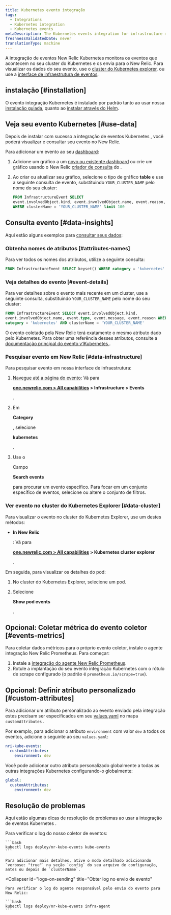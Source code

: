 ```yaml
---
title: Kubernetes evento integração
tags:
  - Integrations
  - Kubernetes integration
  - Kubernetes events
metaDescription: The Kubernetes events integration for infrastructure monitoring watches for events happening in Kubernetes clusters and sends them to New Relic.
freshnessValidatedDate: never
translationType: machine
---
```


A integração de eventos New Relic Kubernetes monitora os eventos que acontecem no seu cluster do Kubernetes e os envia para o New Relic. Para visualizar os dados do seu evento, use o [cluster do Kubernetes explorer](/docs/integrations/kubernetes-integration/cluster-explorer/kubernetes-cluster-explorer), ou use a [interface de infraestrutura de eventos](/docs/infrastructure/new-relic-infrastructure/infrastructure-ui-pages/infrastructure-events-page-live-feed-every-config-change).

## instalação [#installation]

O evento integração Kubernetes é instalado por padrão tanto ao usar nossa [instalação guiada](/docs/kubernetes-pixie/kubernetes-integration/installation/kubernetes-integration-install-configure), quanto ao [instalar através do Helm](/docs/kubernetes-pixie/kubernetes-integration/installation/install-kubernetes-integration-using-helm).

## Veja seu evento Kubernetes [#use-data]

Depois de instalar com sucesso a integração de eventos Kubernetes , você poderá visualizar e consultar seu evento no New Relic.

Para adicionar um evento ao seu [dashboard](/docs/dashboards/new-relic-one-dashboards/get-started/introduction-new-relic-one-dashboards):

1. Adicione um gráfico a um [novo ou existente dashboard](/docs/query-your-data/explore-query-data/dashboards/introduction-dashboards/) ou crie um gráfico usando o New Relic [criador de consulta](/docs/chart-builder/use-chart-builder/get-started/introduction-chart-builder) do .

2. Ao criar ou atualizar seu gráfico, selecione o tipo de gráfico <DNT>**table**</DNT> e use a seguinte consulta de evento, substituindo `YOUR_CLUSTER_NAME` pelo nome do seu cluster:

   ```sql
   FROM InfrastructureEvent SELECT
   event.involvedObject.kind, event.involvedObject.name, event.reason,event.message
   WHERE clusterName = 'YOUR_CLUSTER_NAME' limit 100
   ```

## Consulta evento [#data-insights]

Aqui estão alguns exemplos para [consultar seus dados](/docs/using-new-relic/data/understand-data/query-new-relic-data):

### Obtenha nomes de atributos [#attributes-names]

Para ver todos os nomes dos atributos, utilize a seguinte consulta:

```sql
FROM InfrastructureEvent SELECT keyset() WHERE category = 'kubernetes'
```

### Veja detalhes do evento [#event-details]

Para ver detalhes sobre o evento mais recente em um cluster, use a seguinte consulta, substituindo `YOUR_CLUSTER_NAME` pelo nome do seu cluster:

```sql
FROM InfrastructureEvent SELECT event.involvedObject.kind,
event.involvedObject.name, event.type, event.message, event.reason WHERE
category = 'kubernetes' AND clusterName = 'YOUR_CLUSTER_NAME'
```

O evento coletado pela New Relic terá exatamente o mesmo atributo dado pelo Kubernetes. Para obter uma referência desses atributos, consulte a [documentação principal do evento v1Kubernetes ](https://kubernetes.io/docs/reference/generated/kubernetes-api/v1.19/#event-v1-core).

### Pesquisar evento em New Relic [#data-infrastructure]

Para pesquisar evento em nossa interface de infraestrutura:

1. [Navegue até a página do evento](https://one.newrelic.com): Vá para

   <DNT>**[one.newrelic.com > All capabilities](https://one.newrelic.com/all-capabilities) > Infrastructure > Events**</DNT>

   .

2. Em

   <DNT>**Category**</DNT>

   , selecione

   <DNT>**kubernetes**</DNT>

   .

3. Use o

   <Icon name="fe-search"/>

   Campo

   <DNT>**Search events**</DNT>

   para procurar um evento específico. Para focar em um conjunto específico de eventos, selecione ou altere o conjunto de filtros.

### Ver evento no cluster do Kubernetes Explorer [#data-cluster]

Para visualizar o evento no cluster do Kubernetes Explorer, use um destes métodos:

* <DNT>**In New Relic**</DNT>

  : Vá para

  <DNT>**[one.newrelic.com > All capabilities](https://one.newrelic.com/all-capabilities) > Kubernetes cluster explorer**</DNT>

  .

Em seguida, para visualizar os detalhes do pod:

1. No cluster do Kubernetes Explorer, selecione um pod.

2. Selecione

   <DNT>**Show pod events**</DNT>

   .

## Opcional: Coletar métrica do evento coletor [#events-metrics]

Para coletar dados métricos para o próprio evento coletor, instale o agente integração New Relic Prometheus. Para começar:

1. Instale a [integração do agente New Relic Prometheus](/docs/infrastructure/prometheus-integrations/install-configure-prometheus-agent/install-prometheus-agent/).
2. Rotule a implantação do seu evento integração Kubernetes com o rótulo de scrape configurado (o padrão é `prometheus.io/scrape=true`).

## Opcional: Definir atributo personalizado [#custom-attributes]

Para adicionar um atributo personalizado ao evento enviado pela integração estes precisam ser especificados em seu [values.yaml](https://github.com/newrelic/nri-kube-events/blob/main/charts/nri-kube-events/values.yaml) no mapa `customAttributes` .

Por exemplo, para adicionar o atributo `environment` com valor `dev` a todos os eventos, adicione o seguinte ao seu `values.yaml`:

```yml
nri-kube-events:
  customAttributes:
    environment: dev
```

Você pode adicionar outro atributo personalizado globalmente a todas as outras integrações Kubernetes configurando-o globalmente:

```yml
global:
  customAttributes:
    environment: dev
```

## Resolução de problemas

Aqui estão algumas dicas de resolução de problemas ao usar a integração de eventos Kubernetes .

<CollapserGroup>
  <Collapser
    id="logs-on-collection"
    title="Obter logon na coleção de eventos"
  >
    Para verificar o log do nosso coletor de eventos:

    ```bash
    kubectl logs deploy/nr-kube-events kube-events
    ```

    Para adicionar mais detalhes, ative o modo detalhado adicionando `verbose: "true"` na seção `config` do seu arquivo de configuração, antes ou depois de `clusterName`.
  </Collapser>

  <Collapser
    id="logs-on-sending"
    title="Obter log no envio de evento"
  >
    Para verificar o log do agente responsável pelo envio do evento para New Relic:

    ```bash
    kubectl logs deploy/nr-kube-events infra-agent
    ```
  </Collapser>
</CollapserGroup>